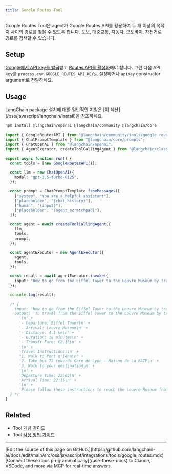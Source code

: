```yaml
---
title: Google Routes Tool
---
```


Google Routes Tool은 agent가 Google Routes API를 활용하여 두 개 이상의 목적지 사이의 경로를 찾을 수 있도록 합니다. 도보, 대중교통, 자동차, 오토바이, 자전거로 경로를 검색할 수 있습니다.

## Setup

[Google에서 API key를 발급](https://developers.google.com/maps/documentation/places/web-service/overview)받고 [Routes API를 활성화](https://console.cloud.google.com/apis/library/routes.googleapis.com)해야 합니다. 그런 다음 API key를 `process.env.GOOGLE_ROUTES_API_KEY`로 설정하거나 `apiKey` constructor argument로 전달하세요.

## Usage

<Tip>
LangChain package 설치에 대한 일반적인 지침은 [이 섹션](/oss/javascript/langchain/install)을 참조하세요.
</Tip>

```bash npm
npm install @langchain/openai @langchain/community @langchain/core
```

```typescript
import { GoogleRoutesAPI } from "@langchain/community/tools/google_routes";
import { ChatPromptTemplate } from "@langchain/core/prompts";
import { ChatOpenAI } from "@langchain/openai";
import { AgentExecutor, createToolCallingAgent } from "@langchain/classic/agents";

export async function run() {
  const tools = [new GoogleRoutesAPI()];

  const llm = new ChatOpenAI({
    model: "gpt-3.5-turbo-0125",
  });

  const prompt = ChatPromptTemplate.fromMessages([
    ["system", "You are a helpful assistant"],
    ["placeholder", "{chat_history}"],
    ["human", "{input}"],
    ["placeholder", "{agent_scratchpad}"],
  ]);

  const agent = await createToolCallingAgent({
    llm,
    tools,
    prompt,
  });

  const agentExecutor = new AgentExecutor({
    agent,
    tools,
  });

  const result = await agentExecutor.invoke({
    input: "How to go from the Eiffel Tower to the Louvre Museum by transit?",
  });

  console.log(result);

  /* {
    input: 'How to go from the Eiffel Tower to the Louvre Museum by transit?',
    output: 'To travel from the Eiffel Tower to the Louvre Museum by transit, here is the route information:\n' +
      '\n' +
      '- Departure: Eiffel Tower\n' +
      '- Arrival: Louvre Museum\n' +
      '- Distance: 4.1 km\n' +
      '- Duration: 18 minutes\n' +
      '- Transit Fare: €2.15\n' +
      '\n' +
      'Travel Instructions:\n' +
      "1. Walk to Pont d'Iéna\n" +
      '2. Take bus 72 towards Gare de Lyon - Maison de La RATP\n' +
      '3. Walk to your destination\n' +
      '\n' +
      'Departure Time: 22:03\n' +
      'Arrival Time: 22:15\n' +
      '\n' +
      'Please follow these instructions to reach the Louvre Museum from the Eiffel Tower.'
  } */
}
```

## Related

- Tool [개념 가이드](/oss/javascript/langchain/tools)
- Tool [사용 방법 가이드](/oss/javascript/langchain/tools)

---

<Callout icon="pen-to-square" iconType="regular">
    [Edit the source of this page on GitHub.](https://github.com/langchain-ai/docs/edit/main/src/oss/javascript/integrations/tools/google_routes.mdx)
</Callout>
<Tip icon="terminal" iconType="regular">
    [Connect these docs programmatically](/use-these-docs) to Claude, VSCode, and more via MCP for    real-time answers.
</Tip>

